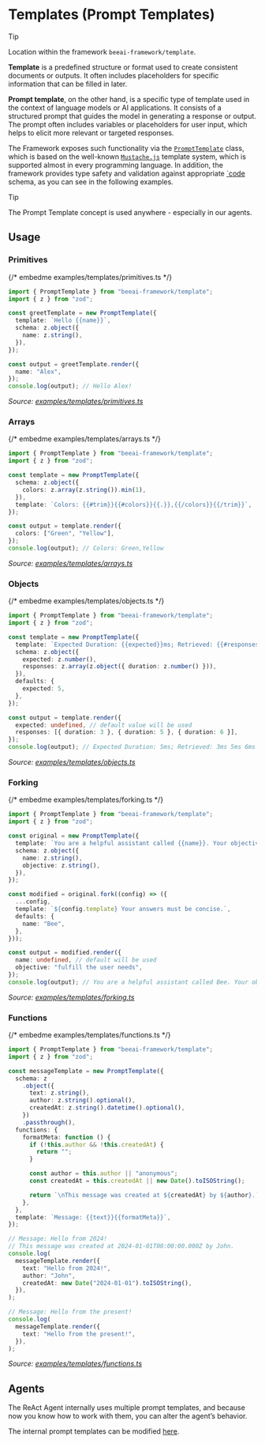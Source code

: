 # Templates (Prompt Templates)

> [!TIP]
>
> Location within the framework `beeai-framework/template`.

**Template** is a predefined structure or format used to create consistent documents or outputs. It often includes placeholders for specific information that can be filled in later.

**Prompt template**, on the other hand, is a specific type of template used in the context of language models or AI applications.
It consists of a structured prompt that guides the model in generating a response or output. The prompt often includes variables or placeholders for user input, which helps to elicit more relevant or targeted responses.

The Framework exposes such functionality via the [`PromptTemplate`](https://github.com/i-am-bee/beeai-framework/blob/main/typescript/src/template.ts) class, which is based on the well-known [`Mustache.js`](https://github.com/janl/mustache.js) template system, which is supported almost in every programming language.
In addition, the framework provides type safety and validation against appropriate [`code](https://zod.dev/) schema, as you can see in the following examples.

> [!TIP]
>
> The Prompt Template concept is used anywhere - especially in our agents.

## Usage

### Primitives

{/* embedme examples/templates/primitives.ts */}

```ts
import { PromptTemplate } from "beeai-framework/template";
import { z } from "zod";

const greetTemplate = new PromptTemplate({
  template: `Hello {{name}}`,
  schema: z.object({
    name: z.string(),
  }),
});

const output = greetTemplate.render({
  name: "Alex",
});
console.log(output); // Hello Alex!
```

_Source: [examples/templates/primitives.ts](https://github.com/i-am-bee/beeai-framework/blob/main/typescript/examples/templates/primitives.ts)_

### Arrays

{/* embedme examples/templates/arrays.ts */}

```ts
import { PromptTemplate } from "beeai-framework/template";
import { z } from "zod";

const template = new PromptTemplate({
  schema: z.object({
    colors: z.array(z.string()).min(1),
  }),
  template: `Colors: {{#trim}}{{#colors}}{{.}},{{/colors}}{{/trim}}`,
});

const output = template.render({
  colors: ["Green", "Yellow"],
});
console.log(output); // Colors: Green,Yellow
```

_Source: [examples/templates/arrays.ts](https://github.com/i-am-bee/beeai-framework/blob/main/typescript/examples/templates/arrays.ts)_

### Objects

{/* embedme examples/templates/objects.ts */}

```ts
import { PromptTemplate } from "beeai-framework/template";
import { z } from "zod";

const template = new PromptTemplate({
  template: `Expected Duration: {{expected}}ms; Retrieved: {{#responses}}{{duration}}ms {{/responses}}`,
  schema: z.object({
    expected: z.number(),
    responses: z.array(z.object({ duration: z.number() })),
  }),
  defaults: {
    expected: 5,
  },
});

const output = template.render({
  expected: undefined, // default value will be used
  responses: [{ duration: 3 }, { duration: 5 }, { duration: 6 }],
});
console.log(output); // Expected Duration: 5ms; Retrieved: 3ms 5ms 6ms
```

_Source: [examples/templates/objects.ts](https://github.com/i-am-bee/beeai-framework/blob/main/typescript/examples/templates/objects.ts)_

### Forking

{/* embedme examples/templates/forking.ts */}

```ts
import { PromptTemplate } from "beeai-framework/template";
import { z } from "zod";

const original = new PromptTemplate({
  template: `You are a helpful assistant called {{name}}. Your objective is to {{objective}}.`,
  schema: z.object({
    name: z.string(),
    objective: z.string(),
  }),
});

const modified = original.fork((config) => ({
  ...config,
  template: `${config.template} Your answers must be concise.`,
  defaults: {
    name: "Bee",
  },
}));

const output = modified.render({
  name: undefined, // default will be used
  objective: "fulfill the user needs",
});
console.log(output); // You are a helpful assistant called Bee. Your objective is to fulfill the user needs. Your answers must be concise.
```

_Source: [examples/templates/forking.ts](https://github.com/i-am-bee/beeai-framework/blob/main/typescript/examples/templates/forking.ts)_

### Functions

{/* embedme examples/templates/functions.ts */}

```ts
import { PromptTemplate } from "beeai-framework/template";
import { z } from "zod";

const messageTemplate = new PromptTemplate({
  schema: z
    .object({
      text: z.string(),
      author: z.string().optional(),
      createdAt: z.string().datetime().optional(),
    })
    .passthrough(),
  functions: {
    formatMeta: function () {
      if (!this.author && !this.createdAt) {
        return "";
      }

      const author = this.author || "anonymous";
      const createdAt = this.createdAt || new Date().toISOString();

      return `\nThis message was created at ${createdAt} by ${author}.`;
    },
  },
  template: `Message: {{text}}{{formatMeta}}`,
});

// Message: Hello from 2024!
// This message was created at 2024-01-01T00:00:00.000Z by John.
console.log(
  messageTemplate.render({
    text: "Hello from 2024!",
    author: "John",
    createdAt: new Date("2024-01-01").toISOString(),
  }),
);

// Message: Hello from the present!
console.log(
  messageTemplate.render({
    text: "Hello from the present!",
  }),
);
```

_Source: [examples/templates/functions.ts](https://github.com/i-am-bee/beeai-framework/blob/main/typescript/examples/templates/functions.ts)_

## Agents

The ReAct Agent internally uses multiple prompt templates, and because now you know how to work with them, you can alter the agent’s behavior.

The internal prompt templates can be modified [here](https://github.com/i-am-bee/beeai-framework/blob/main/typescript/examples/agents/react_advanced.ts).
